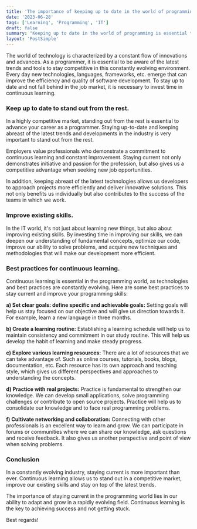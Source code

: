 ```yaml
---
title: 'The importance of keeping up to date in the world of programming.'
date: '2023-06-28'
tags: ['Learning', 'Programming', 'IT']
draft: false
summary: "Keeping up to date in the world of programming is essential to not fall behind. Let's see why and how we can keep up to date."
layout: 'PostSimple'
---
```



The world of technology is characterized by a constant flow of innovations and advances. As a programmer, it is essential to be aware of the latest trends and tools to stay competitive in this constantly evolving environment. Every day new technologies, languages, frameworks, etc. emerge that can improve the efficiency and quality of software development. To stay up to date and not fall behind in the job market, it is necessary to invest time in continuous learning.

### Keep up to date to stand out from the rest.

In a highly competitive market, standing out from the rest is essential to advance your career as a programmer. Staying up-to-date and keeping abreast of the latest trends and developments in the industry is very important to stand out from the rest.

Employers value professionals who demonstrate a commitment to continuous learning and constant improvement. Staying current not only demonstrates initiative and passion for the profession, but also gives us a competitive advantage when seeking new job opportunities.

In addition, keeping abreast of the latest technologies allows us developers to approach projects more efficiently and deliver innovative solutions. This not only benefits us individually but also contributes to the success of the teams in which we work.

### Improve existing skills.

In the IT world, it's not just about learning new things, but also about improving existing skills. By investing time in improving our skills, we can deepen our understanding of fundamental concepts, optimize our code, improve our ability to solve problems, and acquire new techniques and methodologies that will make our development more efficient.

### Best practices for continuous learning.

Continuous learning is essential in the programming world, as technologies and best practices are constantly evolving. Here are some best practices to stay current and improve your programming skills:

**a) Set clear goals: define specific and achievable goals:** Setting goals will help us stay focused on our objective and will give us direction towards it. For example, learn a new language in three months.

**b) Create a learning routine:** Establishing a learning schedule will help us to maintain consistency and commitment in our study routine. This will help us develop the habit of learning and make steady progress.

**c) Explore various learning resources:** There are a lot of resources that we can take advantage of. Such as online courses, tutorials, books, blogs, documentation, etc. Each resource has its own approach and teaching style, which gives us different perspectives and approaches to understanding the concepts.

**d) Practice with real projects:** Practice is fundamental to strengthen our knowledge. We can develop small applications, solve programming challenges or contribute to open source projects. Practice will help us to consolidate our knowledge and to face real programming problems.

**f) Cultivate networking and collaboration:** Connecting with other professionals is an excellent way to learn and grow. We can participate in forums or communities where we can share our knowledge, ask questions and receive feedback. It also gives us another perspective and point of view when solving problems.

### Conclusion

In a constantly evolving industry, staying current is more important than ever. Continuous learning allows us to stand out in a competitive market, improve our existing skills and stay on top of the latest trends.

The importance of staying current in the programming world lies in our ability to adapt and grow in a rapidly evolving field. Continuous learning is the key to achieving success and not getting stuck.



Best regards!